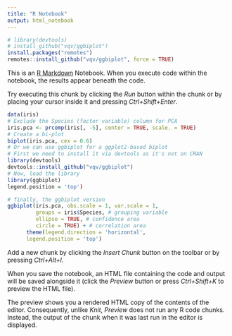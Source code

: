 ---
title: "R Notebook"
output: html_notebook
---
```{r}


# library(devtools)
# install_github("vqv/ggbiplot")
install.packages("remotes")
remotes::install_github("vqv/ggbiplot", force = TRUE)

```

This is an [R Markdown](http://rmarkdown.rstudio.com) Notebook. When you execute code within the notebook, the results appear beneath the code. 

Try executing this chunk by clicking the *Run* button within the chunk or by placing your cursor inside it and pressing *Ctrl+Shift+Enter*. 

```{r}
data(iris)
# Exclude the Species (factor variable) column for PCA
iris.pca <- prcomp(iris[, -5], center = TRUE, scale. = TRUE)
# Create a bi-plot
biplot(iris.pca, cex = 0.6)
# Or we can use ggbiplot for a ggplot2-based biplot
# First we need to install it via devtools as it's not on CRAN
library(devtools)
devtools::install_github("vqv/ggbiplot")
# Now, load the library
library(ggbiplot)
legend.position = 'top')
```
```{r}
# finally, the ggbiplot version
ggbiplot(iris.pca, obs.scale = 1, var.scale = 1,
         groups = iris$Species, # grouping variable
         ellipse = TRUE, # confidence area
         circle = TRUE) + # correlation area
      theme(legend.direction = 'horizontal',
      legend.position = 'top')


```

Add a new chunk by clicking the *Insert Chunk* button on the toolbar or by pressing *Ctrl+Alt+I*.

When you save the notebook, an HTML file containing the code and output will be saved alongside it (click the *Preview* button or press *Ctrl+Shift+K* to preview the HTML file).

The preview shows you a rendered HTML copy of the contents of the editor. Consequently, unlike *Knit*, *Preview* does not run any R code chunks. Instead, the output of the chunk when it was last run in the editor is displayed.
